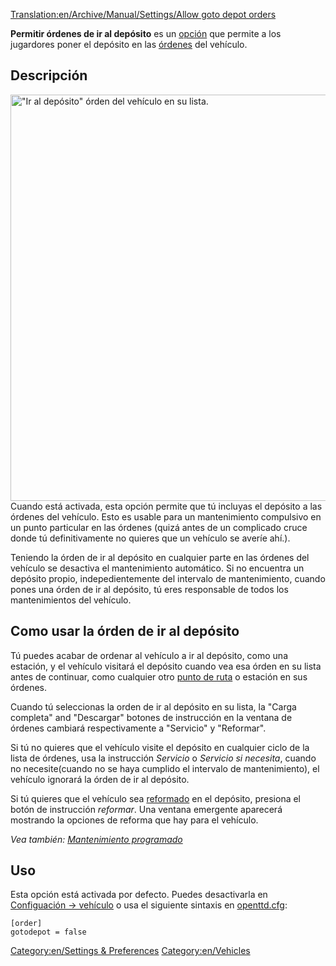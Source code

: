 [[Translation:en/Archive/Manual/Settings/Allow goto depot orders]]

'''Permitir órdenes de ir al depósito''' es un [[es/Archive/Manual/Settings/Opciones avanzadas|opción]] que permite a los jugardores poner el depósito en las [[es/Manual/Órdenes|órdenes]] del vehículo. 

== Descripción ==
[[File:es/Órden de ir al depósito OpenTTD.png|right|thumb|650px|"Ir al depósito" órden del vehículo en su lista.]]
Cuando está activada, esta opción permite que tú incluyas el depósito a las órdenes del vehículo. Esto es usable para un mantenimiento compulsivo en un punto particular en las órdenes (quizá antes de un complicado cruce donde tú definitivamente no quieres que un vehículo se averíe ahí.).

Teniendo la órden de ir al depósito en cualquier parte en las órdenes del vehículo se desactiva el mantenimiento automático. Si no encuentra un depósito propio, indepedientemente del intervalo de mantenimiento, cuando pones una órden de ir al depósito, tú eres responsable de todos los mantenimientos del vehículo. 

== Como usar la órden de ir al depósito ==
Tú puedes acabar de ordenar al vehículo a ir al depósito, como una estación, y el vehículo visitará el depósito cuando vea esa órden en su lista antes de continuar, como cualquier otro [[es/Manual/Puntos de ruta|punto de ruta]] o estación en sus órdenes. 

Cuando tú seleccionas la orden de ir al depósito en su lista, la "Carga completa" and "Descargar" botones de instrucción en la ventana de órdenes cambiará respectivamente a "Servicio" y "Reformar".

Si tú no quieres que el vehículo visite el depósito en cualquier ciclo de la lista de órdenes, usa la instrucción ''Servicio'' o ''Servicio si necesita'', cuando no necesite(cuando no se haya cumplido el intervalo de mantenimiento), el vehículo ignorará la órden de ir al depósito.

Si tú quieres que el vehículo sea [[es/Manual/Reformar vehículos|reformado]] en el depósito, presiona el botón de instrucción ''reformar''. Una ventana emergente aparecerá mostrando la opciones de reforma que hay para el vehículo.

''Vea también: [[es/Manual/Mantenimiento#Mantenimiento Programado|Mantenimiento programado]]''

== Uso ==
Esta opción está activada por defecto. Puedes desactivarla en [[es/Archive/Manual/Settings/Opciones avanzadas/Vehículos|Configuación -> vehículo]] o usa el siguiente sintaxis en [[es/Archive/Manual/Settings/Openttd.cfg|openttd.cfg]]:
<pre>[order]
gotodepot = false</pre>

[[Category:en/Settings & Preferences]]
[[Category:en/Vehicles]]